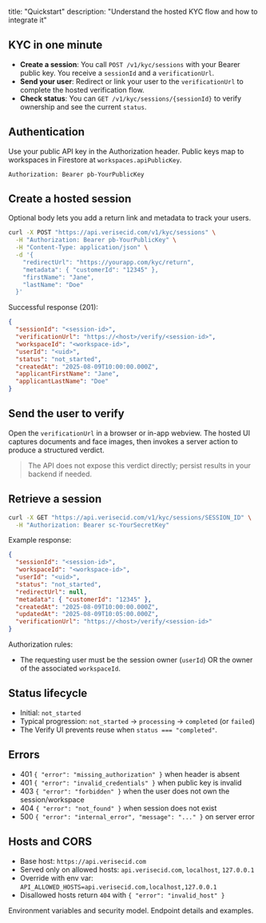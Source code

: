 title: "Quickstart"
description: "Understand the hosted KYC flow and how to integrate it"
## KYC in one minute

- **Create a session**: You call `POST /v1/kyc/sessions` with your Bearer public key. You receive a `sessionId` and a `verificationUrl`.
- **Send your user**: Redirect or link your user to the `verificationUrl` to complete the hosted verification flow.
- **Check status**: You can `GET /v1/kyc/sessions/{sessionId}` to verify ownership and see the current `status`.

## Authentication

Use your public API key in the Authorization header. Public keys map to workspaces in Firestore at `workspaces.apiPublicKey`.

```http
Authorization: Bearer pb-YourPublicKey
```

## Create a hosted session

Optional body lets you add a return link and metadata to track your users.

```bash
curl -X POST "https://api.verisecid.com/v1/kyc/sessions" \
  -H "Authorization: Bearer pb-YourPublicKey" \
  -H "Content-Type: application/json" \
  -d '{
    "redirectUrl": "https://yourapp.com/kyc/return",
    "metadata": { "customerId": "12345" },
    "firstName": "Jane",
    "lastName": "Doe"
  }'
```

Successful response (201):

```json
{
  "sessionId": "<session-id>",
  "verificationUrl": "https://<host>/verify/<session-id>",
  "workspaceId": "<workspace-id>",
  "userId": "<uid>",
  "status": "not_started",
  "createdAt": "2025-08-09T10:00:00.000Z",
  "applicantFirstName": "Jane",
  "applicantLastName": "Doe"
}
```

## Send the user to verify

Open the `verificationUrl` in a browser or in-app webview. The hosted UI captures documents and face images, then invokes a server action to produce a structured verdict.

> The API does not expose this verdict directly; persist results in your backend if needed.

## Retrieve a session

```bash
curl -X GET "https://api.verisecid.com/v1/kyc/sessions/SESSION_ID" \
  -H "Authorization: Bearer sc-YourSecretKey"
```

Example response:

```json
{
  "sessionId": "<session-id>",
  "workspaceId": "<workspace-id>",
  "userId": "<uid>",
  "status": "not_started",
  "redirectUrl": null,
  "metadata": { "customerId": "12345" },
  "createdAt": "2025-08-09T10:00:00.000Z",
  "updatedAt": "2025-08-09T10:05:00.000Z",
  "verificationUrl": "https://<host>/verify/<session-id>"
}
```

Authorization rules:

- The requesting user must be the session owner (`userId`) OR the owner of the associated `workspaceId`.

## Status lifecycle

- Initial: `not_started`
- Typical progression: `not_started` → `processing` → `completed` (or `failed`)
- The Verify UI prevents reuse when `status === "completed"`.

## Errors

- 401 `{ "error": "missing_authorization" }` when header is absent
- 401 `{ "error": "invalid_credentials" }` when public key is invalid
- 403 `{ "error": "forbidden" }` when the user does not own the session/workspace
- 404 `{ "error": "not_found" }` when session does not exist
- 500 `{ "error": "internal_error", "message": "..." }` on server error

## Hosts and CORS

- Base host: `https://api.verisecid.com`
- Served only on allowed hosts: `api.verisecid.com`, `localhost`, `127.0.0.1`
- Override with env var: `API_ALLOWED_HOSTS=api.verisecid.com,localhost,127.0.0.1`
- Disallowed hosts return `404` with `{ "error": "invalid_host" }`

<CardGroup cols={2}>
  <Card title="Development" icon="wrench" href="/development">
    Environment variables and security model.
  </Card>
  <Card title="API reference" icon="terminal" href="/api-reference/introduction">
    Endpoint details and examples.
  </Card>
</CardGroup>
